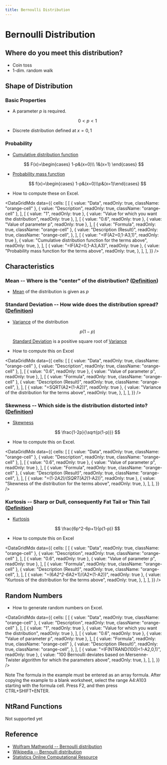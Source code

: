 ```yaml
---
title: Bernoulli Distribution
---
```



# Bernoulli Distribution

## Where do you meet this distribution?

- Coin toss
- 1-dim. random walk

## Shape of Distribution

### Basic Properties

- A parameter $p$ is required.

  $$
    0<p<1
  $$

- Discrete distribution defined at $x={0,1}$

### Probability

- [Cumulative distribution function](/docs/glossary#cumulative-distribution-function)

$$
  F(x)=\begin{cases} 1-p&(x=0)\\ 1&(x=1) \end{cases}
$$

- [Probability mass function](/docs/glossary#probability-mass-function)

  $$
  f(x)=\begin{cases} 1-p&(x=0)\\p&(x=1)\end{cases}
  $$

- How to compute these on Excel.

<DataGridMdx
  data={{
    cells: [
      [
        { value: "Data", readOnly: true, className: "orange-cell" },
        { value: "Description", readOnly: true, className: "orange-cell" },
      ],
      [
        { value: "1", readOnly: true },
        { value: "Value for which you want the distribution", readOnly: true },
      ],
      [
        { value: "0.6", readOnly: true },
        { value: "Value of parameter p", readOnly: true },
      ],
      [
        { value: "Formula", readOnly: true, className: "orange-cell" },
        {
          value: "Description (Result)",
          readOnly: true,
          className: "orange-cell",
        },
      ],
      [
        { value: "=IF(A2=0,1-A3,1)", readOnly: true },
        {
          value: "Cumulative distribution function for the terms above",
          readOnly: true,
        },
      ],
      [
        { value: "=IF(A2=0,1-A3,A3)", readOnly: true },
        {
          value: "Probability mass function for the terms above",
          readOnly: true,
        },
      ],
    ],
  }}
/>

## Characteristics

### Mean -- Where is the "center" of the distribution? ([Definition](/docs/glossary#mean))

- [Mean](/docs/glossary#mean) of the distribution is given as $p$

### Standard Deviation -- How wide does the distribution spread? ([Definition](/docs/glossary#standard-deviation))

- [Variance](/docs/glossary#variance) of the distribution

  $$
  p(1-p)
  $$

  [Standard Deviation](/docs/glossary#standard-deviation) is a positive square root of [Variance](/docs/glossary#variance)

- How to compute this on Excel

<DataGridMdx
  data={{
    cells: [
      [
        { value: "Data", readOnly: true, className: "orange-cell" },
        { value: "Description", readOnly: true, className: "orange-cell" },
      ],
      [
        { value: "0.6", readOnly: true },
        { value: "Value of parameter p", readOnly: true },
      ],
      [
        { value: "Formula", readOnly: true, className: "orange-cell" },
        {
          value: "Description (Result)",
          readOnly: true,
          className: "orange-cell",
        },
      ],
      [
        { value: "=SQRT(A2*(1-A2))", readOnly: true },
        {
          value: "Variance of the distribution for the terms above",
          readOnly: true,
        },
      ],
    ],
  }}
/>

### Skewness -- Which side is the distribution distorted into? ([Definition](/docs/glossary#skewness))

- [Skewness](/docs/glossary#skewness)

  $$
  \frac{1-2p}{\sqrt{p(1-p)}}
  $$

- How to compute this on Excel.

<DataGridMdx
  data={{
    cells: [
      [
        { value: "Data", readOnly: true, className: "orange-cell" },
        { value: "Description", readOnly: true, className: "orange-cell" },
      ],
      [
        { value: "0.6", readOnly: true },
        { value: "Value of parameter p", readOnly: true },
      ],
      [
        { value: "Formula", readOnly: true, className: "orange-cell" },
        {
          value: "Description (Result)",
          readOnly: true,
          className: "orange-cell",
        },
      ],
      [
        { value: "=(1-2*A2)/(SQRT(A2*(1-A2))", readOnly: true },
        {
          value: "Skewness of the distribution for the terms above",
          readOnly: true,
        },
      ],
    ],
  }}
/>

### Kurtosis -- Sharp or Dull, consequently Fat Tail or Thin Tail ([Definition](/docs/glossary#kurtosis))

- [Kurtosis](/docs/glossary#kurtosis)

  $$
  \frac{6p^2-6p+1}{p(1-p)}
  $$

- How to compute this on Excel

<DataGridMdx
  data={{
    cells: [
      [
        { value: "Data", readOnly: true, className: "orange-cell" },
        { value: "Description", readOnly: true, className: "orange-cell" },
      ],
      [
        { value: "0.6", readOnly: true },
        { value: "Value of parameter p", readOnly: true },
      ],
      [
        { value: "Formula", readOnly: true, className: "orange-cell" },
        {
          value: "Description (Result)",
          readOnly: true,
          className: "orange-cell",
        },
      ],
      [
        { value: "=(6*A2^2-6*A2+1)/(A2*(1-A2))", readOnly: true },
        {
          value: "Kurtosis of the distribution for the terms above",
          readOnly: true,
        },
      ],
    ],
  }}
/>

## Random Numbers

- How to generate random numbers on Excel.

<DataGridMdx
  data={{
    cells: [
      [
        { value: "Data", readOnly: true, className: "orange-cell" },
        { value: "Description", readOnly: true, className: "orange-cell" },
      ],
      [
        { value: "1", readOnly: true },
        { value: "Value for which you want the distribution", readOnly: true },
      ],
      [
        { value: "0.6", readOnly: true },
        { value: "Value of parameter p", readOnly: true },
      ],
      [
        { value: "Formula", readOnly: true, className: "orange-cell" },
        {
          value: "Description (Result)",
          readOnly: true,
          className: "orange-cell",
        },
      ],
      [
        { value: "=IF(NTRAND(100)<1-A2,0,1)", readOnly: true },
        {
          value:
            "100 Bernoulli deviates based on Mersenne-Twister algorithm for which the parameters above",
          readOnly: true,
        },
      ],
    ],
  }}
/>

Note The formula in the example must be entered as an array formula. After copying the example to a blank worksheet, select the range A4:A103 starting with the formula cell. Press F2, and then press CTRL+SHIFT+ENTER.

## NtRand Functions

Not supported yet

## Reference

- [Wolfram Mathworld -- Bernoulli distribution](http://mathworld.wolfram.com/BernoulliDistribution.html)
- [Wikipedia -- Bernoulli distribution](http://en.wikipedia.org/wiki/Bernoulli_distribution)
- [Statistics Online Computational Resource](http://www.socr.ucla.edu/htmls/SOCR_Distributions.html)
